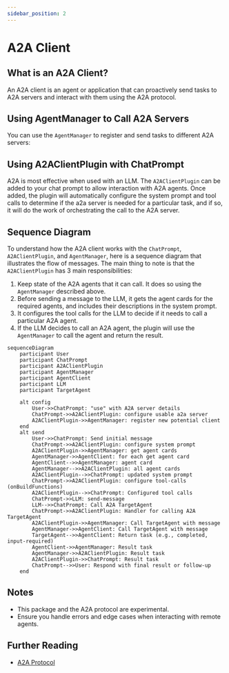 ```yaml
---
sidebar_position: 2
---
```



# A2A Client

## What is an A2A Client?

An A2A client is an agent or application that can proactively send tasks to A2A servers and interact with them using the A2A protocol.

## Using AgentManager to Call A2A Servers

You can use the `AgentManager` to register and send tasks to different A2A servers:

<FileCodeBlock
    lang="typescript"
    src="/generated-snippets/ts/client-example.snippet.a2a-client-directly-use-agent-manager-example.ts"
/>

## Using A2AClientPlugin with ChatPrompt

A2A is most effective when used with an LLM. The `A2AClientPlugin` can be added to your chat prompt to allow interaction with A2A agents. Once added, the plugin will automatically configure the system prompt and tool calls to determine if the a2a server is needed for a particular task, and if so, it will do the work of orchestrating the call to the A2A server.

<FileCodeBlock
    lang="typescript"
    src="/generated-snippets/ts/client-example.snippet.a2a-client-use-with-chat-prompt-example.ts"
/>
<FileCodeBlock
    lang="typescript"
    src="/generated-snippets/ts/client-example.snippet.a2a-client-use-with-chat-prompt-example-send.ts"
/>



## Sequence Diagram

To understand how the A2A client works with the `ChatPrompt`, `A2AClientPlugin`, and `AgentManager`, here is a sequence diagram that illustrates the flow of messages. The main thing to note is that the `A2AClientPlugin` has 3 main responsibilities:
1. Keep state of the A2A agents that it can call. It does so using the `AgentManager` described above.
2. Before sending a message to the LLM, it gets the agent cards for the required agents, and includes their descriptions in the system prompt.
3. It configures the tool calls for the LLM to decide if it needs to call a particular A2A agent.
4. If the LLM decides to call an A2A agent, the plugin will use the `AgentManager` to call the agent and return the result.

```mermaid
sequenceDiagram
    participant User
    participant ChatPrompt
    participant A2AClientPlugin
    participant AgentManager
    participant AgentClient
    participant LLM
    participant TargetAgent

    alt config
        User->>ChatPrompt: "use" with A2A server details
        ChatPrompt->>A2AClientPlugin: configure usable a2a server
        A2AClientPlugin->>AgentManager: register new potential client
    end
    alt send
        User->>ChatPrompt: Send initial message
        ChatPrompt->>A2AClientPlugin: configure system prompt
        A2AClientPlugin->>AgentManager: get agent cards
        AgentManager->>AgentClient: for each get agent card
        AgentClient-->>AgentManager: agent card
        AgentManager-->>A2AClientPlugin: all agent cards
        A2AClientPlugin-->>ChatPrompt: updated system prompt
        ChatPrompt->>A2AClientPlugin: configure tool-calls (onBuildFunctions)
        A2AClientPlugin-->>ChatPrompt: Configured tool calls
        ChatPrompt->>LLM: send-message
        LLM-->>ChatPrompt: Call A2A TargetAgent
        ChatPrompt->>A2AClientPlugin: Handler for calling A2A TargetAgent
        A2AClientPlugin->>AgentManager: Call TargetAgent with message
        AgentManager->>AgentClient: Call TargetAgent with message
        TargetAgent-->>AgentClient: Return task (e.g., completed, input-required)
        AgentClient->>AgentManager: Result task
        AgentManager->>A2AClientPlugin: Result task
        A2AClientPlugin->>ChatPrompt: Result task
        ChatPrompt-->>User: Respond with final result or follow-up
    end
```

## Notes

-   This package and the A2A protocol are experimental.
-   Ensure you handle errors and edge cases when interacting with remote agents.

## Further Reading

-   [A2A Protocol](https://google.github.io/A2A) 